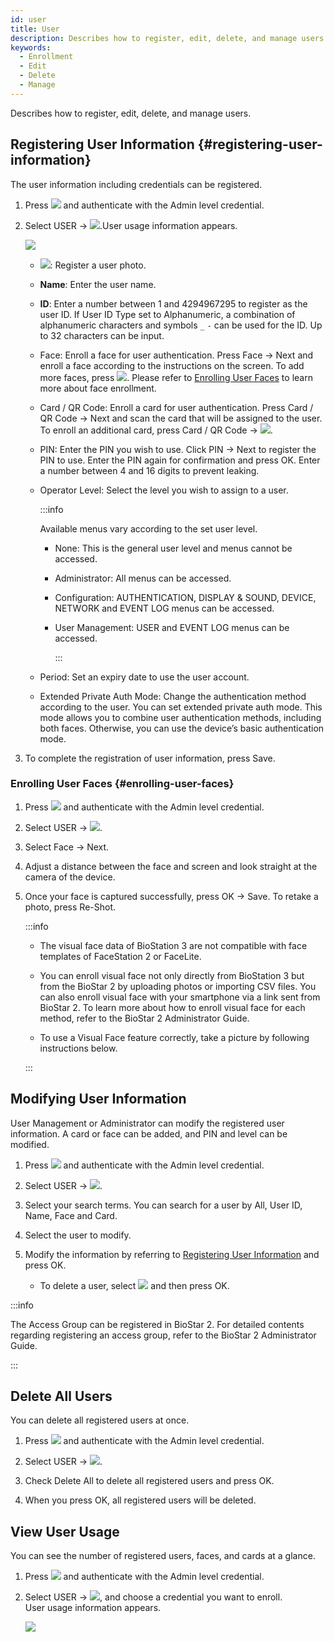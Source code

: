 ```yaml
---
id: user
title: User
description: Describes how to register, edit, delete, and manage users.
keywords:
  - Enrollment
  - Edit
  - Delete
  - Manage
---
```


Describes how to register, edit, delete, and manage users.

## Registering User Information {#registering-user-information}

The user information including credentials can be registered.

1. Press <Image src='/img/common/ico-menu.svg' ico alone /> and authenticate with the Admin level credential.

2. Select <Cmd>USER</Cmd> → <Image src='/img/common/ico-info.svg' ico alone />.User usage information appears.

   <Image src='/img/device/device-user-add.png' className='none' />

   * <Image src='/img/common/ico-photo.svg' ico alone />: Register a user photo.

   * **Name**: Enter the user name.

   * **ID**: Enter a number between 1 and 4294967295 to register as the user ID. If <Cmd>User ID Type</Cmd> set to <Cmd>Alphanumeric</Cmd>, a combination of alphanumeric characters and symbols `_` `-` can be used for the ID. Up to 32 characters can be input.

   * <Cmd>Face</Cmd>: Enroll a face for user authentication. Press <Cmd>Face</Cmd> → <Cmd>Next</Cmd> and enroll a face according to the instructions on the screen. To add more faces, press <Image src='/img/common/ico-add.svg' ico alone />. Please refer to [Enrolling User Faces](#enrolling-user-faces) to learn more about face enrollment.

   * <Cmd>Card / QR Code</Cmd>: Enroll a card for user authentication. Press <Cmd>Card / QR Code</Cmd> → <Cmd>Next</Cmd> and scan the card that will be assigned to the user. To enroll an additional card, press <Cmd>Card / QR Code</Cmd> → <Image src='/img/common/ico-add.svg' ico alone />.

   * <Cmd>PIN</Cmd>: Enter the PIN you wish to use. Click <Cmd>PIN</Cmd> → <Cmd>Next</Cmd> to register the PIN to use. Enter the PIN again for confirmation and press <Cmd>OK</Cmd>. Enter a number between 4 and 16 digits to prevent leaking.

   * <Cmd>Operator Level</Cmd>: Select the level you wish to assign to a user.

       :::info

       Available menus vary according to the set user level.

     * <Cmd>None</Cmd>: This is the general user level and menus cannot be accessed.

     * <Cmd>Administrator</Cmd>: All menus can be accessed.

     * <Cmd>Configuration</Cmd>: <Cmd>AUTHENTICATION</Cmd>, <Cmd>DISPLAY & SOUND</Cmd>, <Cmd>DEVICE</Cmd>, <Cmd>NETWORK</Cmd> and <Cmd>EVENT LOG</Cmd> menus can be accessed.

     * <Cmd>User Management</Cmd>: <Cmd>USER</Cmd> and <Cmd>EVENT LOG</Cmd> menus can be accessed.

       :::

   * <Cmd>Period</Cmd>: Set an expiry date to use the user account.

   * <Cmd>Extended Private Auth Mode</Cmd>: Change the authentication method according to the user. You can set extended private auth mode. This mode allows you to combine user authentication methods, including both faces. Otherwise, you can use the device’s basic authentication mode.

3. To complete the registration of user information, press <Cmd>Save</Cmd>.

### Enrolling User Faces {#enrolling-user-faces}


1. Press <Image src='/img/common/ico-menu.svg' ico alone /> and authenticate with the Admin level credential.

2. Select <Cmd>USER</Cmd> → <Image src='/img/common/ico-add.svg' ico alone />.

3. Select <Cmd>Face</Cmd> → <Cmd>Next</Cmd>.

4. Adjust a distance between the face and screen and look straight at the camera of the device.

5. Once your face is captured successfully, press <Cmd>OK</Cmd> → <Cmd>Save</Cmd>. To retake a photo, press <Cmd>Re-Shot</Cmd>.

   :::info

   * The visual face data of BioStation 3 are not compatible with face templates of FaceStation 2 or FaceLite.

   * You can enroll visual face not only directly from BioStation 3 but from the BioStar 2 by uploading photos or importing CSV files. You can also enroll visual face with your smartphone via a link sent from BioStar 2. To learn more about how to enroll visual face for each method, refer to the BioStar 2 Administrator Guide.

   * To use a Visual Face feature correctly, take a picture by following instructions below.

     <EnrollingFace />

   :::

## Modifying User Information

User Management or Administrator can modify the registered user information. A card or face can be added, and PIN and level can be modified.

1. Press <Image src='/img/common/ico-menu.svg' ico alone /> and authenticate with the Admin level credential.

2. Select <Cmd>USER</Cmd> → <Image src='/img/common/ico-search.svg' ico alone />.

3. Select your search terms. You can search for a user by <Cmd>All</Cmd>, <Cmd>User ID</Cmd>, <Cmd>Name</Cmd>, <Cmd>Face</Cmd> and <Cmd>Card</Cmd>.

4. Select the user to modify.

5. Modify the information by referring to [Registering User Information](#registering-user-information) and press <Cmd>OK</Cmd>.

   * To delete a user, select <Image src='/img/common/ico-delete.svg' ico alone /> and then press <Cmd>OK</Cmd>.

:::info

The <Cmd>Access Group</Cmd> can be registered in BioStar 2. For detailed contents regarding registering an access group, refer to the BioStar 2 Administrator Guide.

:::

## Delete All Users

You can delete all registered users at once.

1. Press <Image src='/img/common/ico-menu.svg' ico alone /> and authenticate with the Admin level credential.

2. Select <Cmd>USER</Cmd> → <Image src='/img/common/ico-delete.svg' ico alone />.

3. Check <Cmd>Delete All</Cmd> to delete all registered users and press <Cmd>OK</Cmd>.

4. When you press <Cmd>OK</Cmd>, all registered users will be deleted.

## View User Usage

You can see the number of registered users, faces, and cards at a glance.

1. Press <Image src='/img/common/ico-menu.svg' ico alone /> and authenticate with the Admin level credential.

2. Select <Cmd>USER</Cmd> → <Image src='/img/common/ico-add.svg' ico alone />, and choose a credential you want to enroll.<br/> User usage information appears.

   <Image src='/img/device/device-user-usage.png' />
